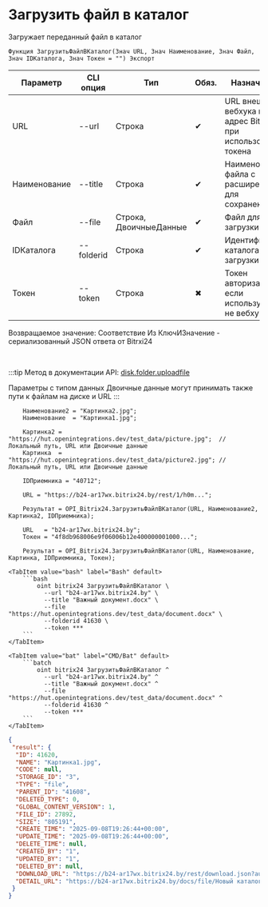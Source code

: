 ﻿---
sidebar_position: 2
description: Загрузить файл в каталог и другие функции для работы с Bitrix24 в Открытом пакете интеграций - бесплатной open-source библиотеке интеграций для 1С:Предприятие 8, OneScript и CLI
keywords: [1C, 1С, 1С:Предприятие, 1С:Предприятие 8.3, API, Интеграция, Сервисы, Обмен, OneScript, CLI, Bitrix24]
---


# Загрузить файл в каталог
 Загружает переданный файл в каталог



`Функция ЗагрузитьФайлВКаталог(Знач URL, Знач Наименование, Знач Файл, Знач IDКаталога, Знач Токен = "") Экспорт`

  | Параметр | CLI опция | Тип | Обяз. | Назначение |
  |-|-|-|-|-|
  | URL | --url | Строка | &#x2714; | URL внешнего вебхука или адрес Bitrix24 при использовании токена |
  | Наименование | --title | Строка | &#x2714; | Наименование файла с расширением для сохранения |
  | Файл | --file | Строка, ДвоичныеДанные | &#x2714; | Файл для загрузки |
  | IDКаталога | --folderid | Строка | &#x2714; | Идентификатор каталога для загрузки |
  | Токен | --token | Строка | &#x2716; | Токен авторизации, если используется не вебхук |

  
  Возвращаемое значение:   Соответствие Из КлючИЗначение - сериализованный JSON ответа от Bitrxi24

<br/>

:::tip
Метод в документации API: [disk.folder.uploadfile](https://dev.1c-bitrix.ru/rest_help/disk/folder/disk_folder_uploadfile.php)

Параметры с типом данных Двоичные данные могут принимать также пути к файлам на диске и URL
:::
<br/>



```bsl title="Пример использования для 1С:Предприятие/OneScript"
    Наименование2 = "Картинка2.jpg";
    Наименование  = "Картинка1.jpg";

    Картинка2 = "https://hut.openintegrations.dev/test_data/picture.jpg";  // Локальный путь, URL или Двоичные данные
    Картинка  = "https://hut.openintegrations.dev/test_data/picture2.jpg"; // Локальный путь, URL или Двоичные данные

    IDПриемника = "40712";

    URL = "https://b24-ar17wx.bitrix24.by/rest/1/h0m...";

    Результат = OPI_Bitrix24.ЗагрузитьФайлВКаталог(URL, Наименование2, Картинка2, IDПриемника);

    URL   = "b24-ar17wx.bitrix24.by";
    Токен = "4f8db968006e9f06006b12e400000001000...";

    Результат = OPI_Bitrix24.ЗагрузитьФайлВКаталог(URL, Наименование, Картинка, IDПриемника, Токен);
```
    

 <Tabs>
  
    <TabItem value="bash" label="Bash" default>
        ```bash
            oint bitrix24 ЗагрузитьФайлВКаталог \
              --url "b24-ar17wx.bitrix24.by" \
              --title "Важный документ.docx" \
              --file "https://hut.openintegrations.dev/test_data/document.docx" \
              --folderid 41630 \
              --token ***
        ```
    </TabItem>
  
    <TabItem value="bat" label="CMD/Bat" default>
        ```batch
            oint bitrix24 ЗагрузитьФайлВКаталог ^
              --url "b24-ar17wx.bitrix24.by" ^
              --title "Важный документ.docx" ^
              --file "https://hut.openintegrations.dev/test_data/document.docx" ^
              --folderid 41630 ^
              --token ***
        ```
    </TabItem>
</Tabs>


```json title="Результат"
{
 "result": {
  "ID": 41620,
  "NAME": "Картинка1.jpg",
  "CODE": null,
  "STORAGE_ID": "3",
  "TYPE": "file",
  "PARENT_ID": "41608",
  "DELETED_TYPE": 0,
  "GLOBAL_CONTENT_VERSION": 1,
  "FILE_ID": 27892,
  "SIZE": "805191",
  "CREATE_TIME": "2025-09-08T19:26:44+00:00",
  "UPDATE_TIME": "2025-09-08T19:26:44+00:00",
  "DELETE_TIME": null,
  "CREATED_BY": "1",
  "UPDATED_BY": "1",
  "DELETED_BY": null,
  "DOWNLOAD_URL": "https://b24-ar17wx.bitrix24.by/rest/download.json?auth=893abf68006e9f06006b12e40000000100000722e88f4dfc639041b67e67701599c6a2&token=disk%7CaWQ9NDE2MjAmXz1GY1VKN21BVzRZMktsak41RmFGQ0d1WVFoTU1wM1RaOQ%3D%3D%7CImRvd25sb2FkfGRpc2t8YVdROU5ERTJNakFtWHoxR1kxVktOMjFCVnpSWk1rdHNhazQxUm1GR1EwZDFXVkZvVFUxd00xUmFPUT09fDg5M2FiZjY4MDA2ZTlmMDYwMDZiMTJlNDAwMDAwMDAxMDAwMDA3MjJlODhmNGRmYzYzOTA0MWI2N2U2NzcwMTU5OWM2YTIi.YvC0c6duiD93MCtT%2F1D7HOBDPW13NBp0PY1NYNTISWw%3D",
  "DETAIL_URL": "https://b24-ar17wx.bitrix24.by/docs/file/Новый каталог/Картинка1.jpg"
 }
}
```

